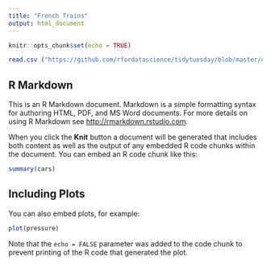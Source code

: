 ```yaml
---
title: "French Trains"
output: html_document
---
```


```r
knitr::opts_chunk$set(echo = TRUE)

read.csv ("https://github.com/rfordatascience/tidytuesday/blob/master/data/2019/2019-02-26/full_trains.csv")
```

## R Markdown

This is an R Markdown document. Markdown is a simple formatting syntax for authoring HTML, PDF, and MS Word documents. For more details on using R Markdown see <http://rmarkdown.rstudio.com>.

When you click the **Knit** button a document will be generated that includes both content as well as the output of any embedded R code chunks within the document. You can embed an R code chunk like this:

```r
summary(cars)
```

## Including Plots

You can also embed plots, for example:

```r
plot(pressure)
```

Note that the `echo = FALSE` parameter was added to the code chunk to prevent printing of the R code that generated the plot.
